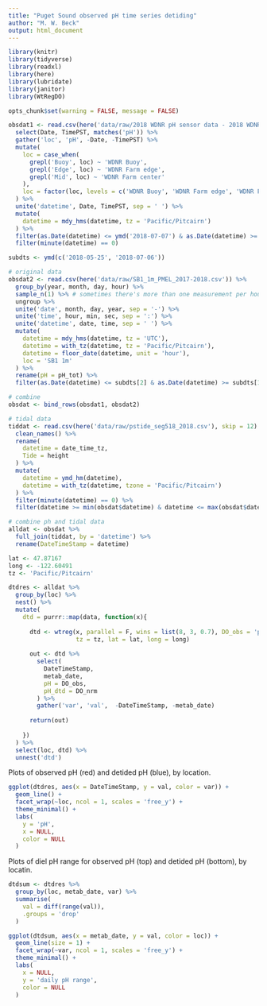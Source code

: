 ```yaml
---
title: "Puget Sound observed pH time series detiding"
author: "M. W. Beck"
output: html_document
---
```

  
```r
library(knitr)
library(tidyverse)
library(readxl)
library(here)
library(lubridate)
library(janitor)
library(WtRegDO)

opts_chunk$set(warning = FALSE, message = FALSE)

obsdat1 <- read.csv(here('data/raw/2018 WDNR pH sensor data - 2018 WDNR pH sensor data.csv.csv')) %>% 
  select(Date, TimePST, matches('pH')) %>% 
  gather('loc', 'pH', -Date, -TimePST) %>% 
  mutate(
    loc = case_when(
      grepl('Buoy', loc) ~ 'WDNR Buoy', 
      grepl('Edge', loc) ~ 'WDNR Farm edge', 
      grepl('Mid', loc) ~ 'WDNR Farm center'
    ), 
    loc = factor(loc, levels = c('WDNR Buoy', 'WDNR Farm edge', 'WDNR Farm center'))
  ) %>% 
  unite('datetime', Date, TimePST, sep = ' ') %>% 
  mutate(
    datetime = mdy_hms(datetime, tz = 'Pacific/Pitcairn')
  ) %>% 
  filter(as.Date(datetime) <= ymd('2018-07-07') & as.Date(datetime) >= ymd('2018-05-25')) %>% 
  filter(minute(datetime) == 0)

subdts <- ymd(c('2018-05-25', '2018-07-06'))

# original data
obsdat2 <- read.csv(here('data/raw/SB1_1m_PMEL_2017-2018.csv')) %>% 
  group_by(year, month, day, hour) %>% 
  sample_n(1) %>% # sometimes there's more than one measurement per hour
  ungroup %>% 
  unite('date', month, day, year, sep = '-') %>% 
  unite('time', hour, min, sec, sep = ':') %>% 
  unite('datetime', date, time, sep = ' ') %>% 
  mutate(
    datetime = mdy_hms(datetime, tz = 'UTC'), 
    datetime = with_tz(datetime, tz = 'Pacific/Pitcairn'),
    datetime = floor_date(datetime, unit = 'hour'),
    loc = 'SB1 1m'
  ) %>% 
  rename(pH = pH_tot) %>% 
  filter(as.Date(datetime) <= subdts[2] & as.Date(datetime) >= subdts[1])

# combine
obsdat <- bind_rows(obsdat1, obsdat2)

# tidal data
tiddat <- read.csv(here('data/raw/pstide_seg518_2018.csv'), skip = 12) %>% 
  clean_names() %>%
  rename(
    datetime = date_time_tz, 
    Tide = height
  ) %>% 
  mutate(
    datetime = ymd_hm(datetime), 
    datetime = with_tz(datetime, tzone = 'Pacific/Pitcairn')
  ) %>% 
  filter(minute(datetime) == 0) %>% 
  filter(datetime >= min(obsdat$datetime) & datetime <= max(obsdat$datetime))

# combine ph and tidal data
alldat <- obsdat %>% 
  full_join(tiddat, by = 'datetime') %>% 
  rename(DateTimeStamp = datetime) 

lat <- 47.87167
long <- -122.60491
tz <- 'Pacific/Pitcairn'

dtdres <- alldat %>% 
  group_by(loc) %>% 
  nest() %>% 
  mutate(
    dtd = purrr::map(data, function(x){
      
      dtd <- wtreg(x, parallel = F, wins = list(8, 3, 0.7), DO_obs = 'pH', 
                   tz = tz, lat = lat, long = long)
      
      out <- dtd %>% 
        select(
          DateTimeStamp, 
          metab_date,
          pH = DO_obs, 
          pH_dtd = DO_nrm
        ) %>% 
        gather('var', 'val',  -DateTimeStamp, -metab_date) 
      
      return(out)
      
    })
  ) %>% 
  select(loc, dtd) %>% 
  unnest('dtd')
```

Plots of observed pH (red) and detided pH (blue), by location. 

```r
ggplot(dtdres, aes(x = DateTimeStamp, y = val, color = var)) +
  geom_line() +
  facet_wrap(~loc, ncol = 1, scales = 'free_y') +
  theme_minimal() + 
  labs(
    y = 'pH', 
    x = NULL, 
    color = NULL
  )
```

Plots of diel pH range for observed pH (top) and detided pH (bottom), by locatin.

```r
dtdsum <- dtdres %>% 
  group_by(loc, metab_date, var) %>% 
  summarise(
    val = diff(range(val)), 
    .groups = 'drop'
  )

ggplot(dtdsum, aes(x = metab_date, y = val, color = loc)) +
  geom_line(size = 1) + 
  facet_wrap(~var, ncol = 1, scales = 'free_y') +
  theme_minimal() + 
  labs(
    x = NULL, 
    y = 'daily pH range', 
    color = NULL
  )

```
